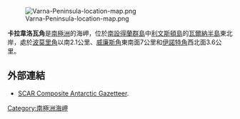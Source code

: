 {{no footnotes|time=2013-10-29T03:39:31+00:00}}
[[Image:Varna-Peninsula-location-map.png|thumb]]

{{coord|62|30|11.5|S|60|03|22|W|region:AQ|display=title}}

'''卡拉韋洛瓦角'''是[[南極洲|南極洲]]的海岬，位於[[南設得蘭群島|南設得蘭群島]]中[[利文斯頓島|利文斯頓島]]的[[瓦爾納半島|瓦爾納半島]]東北岸，處於[[波莫里角|波莫里角]]以南2.1公里、[[威廉斯角|威廉斯角]]東南面7公里和[[伊諾特角|伊諾特角]]西北面3.6公里。

==外部連結==
*[https://web.archive.org/web/20060202001052/http://www.pnra.it/SCAR_GAZE SCAR Composite Antarctic Gazetteer].

{{Antarctica-geo-stub}}
[[Category:南極洲海岬|Category:南極洲海岬]]